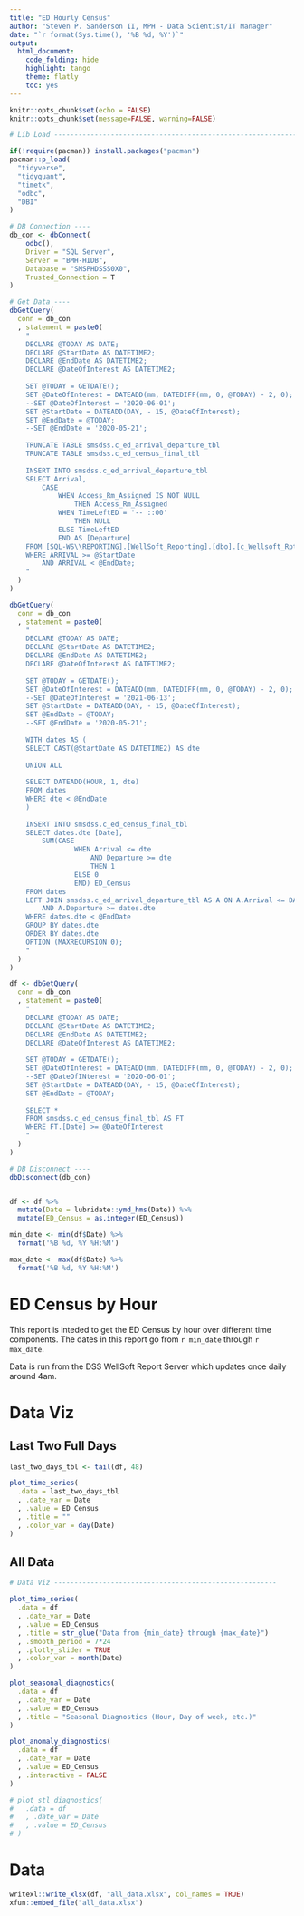 ```yaml
---
title: "ED Hourly Census"
author: "Steven P. Sanderson II, MPH - Data Scientist/IT Manager"
date: "`r format(Sys.time(), '%B %d, %Y')`"
output:
  html_document:
    code_folding: hide
    highlight: tango
    theme: flatly
    toc: yes
---
```


```r
knitr::opts_chunk$set(echo = FALSE)
knitr::opts_chunk$set(message=FALSE, warning=FALSE)
```

```r
# Lib Load ----------------------------------------------------------------

if(!require(pacman)) install.packages("pacman")
pacman::p_load(
  "tidyverse",
  "tidyquant",
  "timetk",
  "odbc",
  "DBI"
)

```

```r

# DB Connection ----
db_con <- dbConnect(
    odbc(),
    Driver = "SQL Server",
    Server = "BMH-HIDB",
    Database = "SMSPHDSSS0X0",
    Trusted_Connection = T
)

# Get Data ----
dbGetQuery(
  conn = db_con
  , statement = paste0(
    "
    DECLARE @TODAY AS DATE;
    DECLARE @StartDate AS DATETIME2;
    DECLARE @EndDate AS DATETIME2;
    DECLARE @DateOfInterest AS DATETIME2;
    
    SET @TODAY = GETDATE();
    SET @DateOfInterest = DATEADD(mm, DATEDIFF(mm, 0, @TODAY) - 2, 0);
    --SET @DateOfInterest = '2020-06-01';
    SET @StartDate = DATEADD(DAY, - 15, @DateOfInterest);
    SET @EndDate = @TODAY;
    --SET @EndDate = '2020-05-21';
    
    TRUNCATE TABLE smsdss.c_ed_arrival_departure_tbl
    TRUNCATE TABLE smsdss.c_ed_census_final_tbl
    
    INSERT INTO smsdss.c_ed_arrival_departure_tbl
    SELECT Arrival,
    	CASE 
    		WHEN Access_Rm_Assigned IS NOT NULL
    			THEN Access_Rm_Assigned
    		WHEN TimeLeftED = '-- ::00'
    			THEN NULL
    		ELSE TimeLeftED
    		END AS [Departure]
    FROM [SQL-WS\\REPORTING].[WellSoft_Reporting].[dbo].[c_Wellsoft_Rpt_tbl]
    WHERE ARRIVAL >= @StartDate
    	AND ARRIVAL < @EndDate;
    "
  )
)

dbGetQuery(
  conn = db_con
  , statement = paste0(
    "
    DECLARE @TODAY AS DATE;
    DECLARE @StartDate AS DATETIME2;
    DECLARE @EndDate AS DATETIME2;
    DECLARE @DateOfInterest AS DATETIME2;
    
    SET @TODAY = GETDATE();
    SET @DateOfInterest = DATEADD(mm, DATEDIFF(mm, 0, @TODAY) - 2, 0);
    --SET @DateOfInterest = '2021-06-13';
    SET @StartDate = DATEADD(DAY, - 15, @DateOfInterest);
    SET @EndDate = @TODAY;
    --SET @EndDate = '2020-05-21';
    
    WITH dates AS (
  	SELECT CAST(@StartDate AS DATETIME2) AS dte
  	
  	UNION ALL
  	
  	SELECT DATEADD(HOUR, 1, dte)
  	FROM dates
  	WHERE dte < @EndDate
  	)
    
    INSERT INTO smsdss.c_ed_census_final_tbl
    SELECT dates.dte [Date],
    	SUM(CASE 
    			WHEN Arrival <= dte
    				AND Departure >= dte
    				THEN 1
    			ELSE 0
    			END) ED_Census
    FROM dates
    LEFT JOIN smsdss.c_ed_arrival_departure_tbl AS A ON A.Arrival <= DATEADD(HOUR, 1, dates.dte)
    	AND A.Departure >= dates.dte
    WHERE dates.dte < @EndDate
    GROUP BY dates.dte
    ORDER BY dates.dte
    OPTION (MAXRECURSION 0);
    "
  )
)

df <- dbGetQuery(
  conn = db_con
  , statement = paste0(
    "
    DECLARE @TODAY AS DATE;
    DECLARE @StartDate AS DATETIME2;
    DECLARE @EndDate AS DATETIME2;
    DECLARE @DateOfInterest AS DATETIME2;
    
    SET @TODAY = GETDATE();
    SET @DateOfInterest = DATEADD(mm, DATEDIFF(mm, 0, @TODAY) - 2, 0);
    --SET @DateOfINterest = '2020-06-01';
    SET @StartDate = DATEADD(DAY, - 15, @DateOfInterest);
    SET @EndDate = @TODAY;
    
    SELECT *
    FROM smsdss.c_ed_census_final_tbl AS FT
    WHERE FT.[Date] >= @DateOfInterest
    "
  )
)

# DB Disconnect ----
dbDisconnect(db_con)


df <- df %>%
  mutate(Date = lubridate::ymd_hms(Date)) %>%
  mutate(ED_Census = as.integer(ED_Census))

min_date <- min(df$Date) %>%
  format('%B %d, %Y %H:%M')

max_date <- max(df$Date) %>%
  format('%B %d, %Y %H:%M')

```

# ED Census by Hour

This report is inteded to get the ED Census by hour over different time components. The dates in this report go from `r min_date` through `r max_date`.

Data is run from the DSS WellSoft Report Server which updates once daily around 4am.


# Data Viz

## Last Two Full Days
```r
last_two_days_tbl <- tail(df, 48)

plot_time_series(
  .data = last_two_days_tbl
  , .date_var = Date
  , .value = ED_Census
  , .title = ""
  , .color_var = day(Date)
)

```

## All Data 
```r

# Data Viz -------------------------------------------------------

plot_time_series(
  .data = df
  , .date_var = Date
  , .value = ED_Census
  , .title = str_glue("Data from {min_date} through {max_date}")
  , .smooth_period = 7*24
  , .plotly_slider = TRUE
  , .color_var = month(Date)
)

plot_seasonal_diagnostics(
  .data = df
  , .date_var = Date
  , .value = ED_Census
  , .title = "Seasonal Diagnostics (Hour, Day of week, etc.)"
) 

plot_anomaly_diagnostics(
  .data = df
  , .date_var = Date
  , .value = ED_Census
  , .interactive = FALSE
)

# plot_stl_diagnostics(
#   .data = df
#   , .date_var = Date
#   , .value = ED_Census
# )

```

# Data
```r

writexl::write_xlsx(df, "all_data.xlsx", col_names = TRUE)
xfun::embed_file("all_data.xlsx")

```